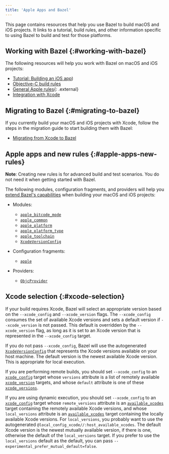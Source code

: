 ```yaml
---
title: 'Apple Apps and Bazel'
---
```


This page contains resources that help you use Bazel to build macOS and iOS
projects. It links to a tutorial, build rules, and other information specific to
using Bazel to build and test for those platforms.

## Working with Bazel {:#working-with-bazel}

The following resources will help you work with Bazel on macOS and iOS projects:

*  [Tutorial: Building an iOS app](/versions/6.0.0/start/ios-app))
*  [Objective-C build rules](/versions/6.0.0/reference/be/objective-c)
*  [General Apple rules](https://github.com/bazelbuild/rules_apple){: .external}
*  [Integration with Xcode](/versions/6.0.0/install/ide)

## Migrating to Bazel {:#migrating-to-bazel}

If you currently build your macOS and iOS projects with Xcode, follow the steps
in the migration guide to start building them with Bazel:

*  [Migrating from Xcode to Bazel](/versions/6.0.0/migrate/xcode)

## Apple apps and new rules {:#apple-apps-new-rules}

**Note**: Creating new rules is for advanced build and test scenarios.
You do not need it when getting started with Bazel.

The following modules, configuration fragments, and providers will help you
[extend Bazel's capabilities](/versions/6.0.0/extending/concepts)
when building your macOS and iOS projects:

*  Modules:

   *  [`apple_bitcode_mode`](/versions/6.0.0/rules/lib/apple_bitcode_mode)
   *  [`apple_common`](/versions/6.0.0/rules/lib/apple_common)
   *  [`apple_platform`](/versions/6.0.0/rules/lib/apple_platform)
   *  [`apple_platform_type`](/versions/6.0.0/rules/lib/apple_platform_type)
   *  [`apple_toolchain`](/versions/6.0.0/rules/lib/apple_toolchain)
   *  [`XcodeVersionConfig`](/versions/6.0.0/rules/lib/XcodeVersionConfig)

*  Configuration fragments:

   *  [`apple`](/versions/6.0.0/rules/lib/apple)

*  Providers:

   *  [`ObjcProvider`](/versions/6.0.0/rules/lib/ObjcProvider)

## Xcode selection {:#xcode-selection}

If your build requires Xcode, Bazel will select an appropriate version based on
the `--xcode_config` and `--xcode_version` flags. The `--xcode_config` consumes
the set of available Xcode versions and sets a default version if
`--xcode_version` is not passed. This default is overridden by the
`--xcode_version` flag, as long as it is set to an Xcode version that is
represented in the `--xcode_config` target.

If you do not pass `--xcode_config`, Bazel will use the autogenerated
[`XcodeVersionConfig`](/versions/6.0.0/rules/lib/XcodeVersionConfig) that represents the
Xcode versions available on your host machine. The default version is
the newest available Xcode version. This is appropriate for local execution.

If you are performing remote builds, you should set `--xcode_config` to an
[`xcode_config`](/versions/6.0.0/reference/be/objective-c#xcode_config)
target whose `versions` attribute is a list of remotely available
[`xcode_version`](/versions/6.0.0/reference/be/objective-c#xcode_version)
targets, and whose `default` attribute is one of these
[`xcode_versions`](/versions/6.0.0/reference/be/objective-c#xcode_version).

If you are using dynamic execution, you should set `--xcode_config` to an
[`xcode_config`](/versions/6.0.0/reference/be/objective-c#xcode_config)
target whose `remote_versions` attribute is an
[`available_xcodes`](/versions/6.0.0/reference/be/workspace#available_xcodes)
target containing the remotely available Xcode versions, and whose
`local_versions` attribute is an
[`available_xcodes`](/versions/6.0.0/reference/be/workspace#available_xcodes)
target containing the locally available Xcode versions. For `local_versions`,
you probably want to use the autogenerated
`@local_config_xcode//:host_available_xcodes`. The default Xcode version is the
newest mutually available version, if there is one, otherwise the default of the
`local_versions` target. If you prefer to use the `local_versions` default
as the default, you can pass `--experimental_prefer_mutual_default=false`.
